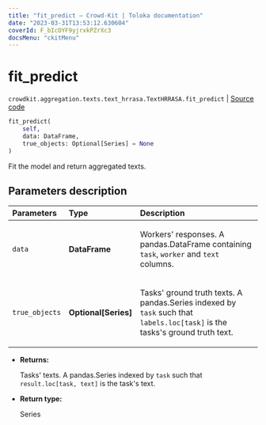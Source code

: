 ```yaml
---
title: "fit_predict — Crowd-Kit | Toloka documentation"
date: "2023-03-31T13:53:12.630604"
coverId: F_bIcOYF9yjrxkPZrXc3
docsMenu: "ckitMenu"
---
```


# fit_predict

`crowdkit.aggregation.texts.text_hrrasa.TextHRRASA.fit_predict` | [Source code](https://github.com/Toloka/crowd-kit/blob/v1.2.1/crowdkit/aggregation/texts/text_hrrasa.py#L76)

```python
fit_predict(
    self,
    data: DataFrame,
    true_objects: Optional[Series] = None
)
```

Fit the model and return aggregated texts.

## Parameters description

| Parameters | Type | Description |
| :----------| :----| :-----------|
`data`|**DataFrame**|<p>Workers' responses. A pandas.DataFrame containing `task`, `worker` and `text` columns.</p>
`true_objects`|**Optional\[Series\]**|<p>Tasks' ground truth texts. A pandas.Series indexed by `task` such that `labels.loc[task]` is the tasks's ground truth text.</p>

* **Returns:**

  Tasks' texts.
A pandas.Series indexed by `task` such that `result.loc[task, text]`
is the task's text.

* **Return type:**

  Series